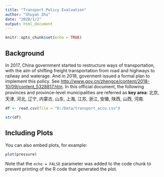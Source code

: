 ```yaml
---
title: "Transport Policy Evaluation"
author: "Shuyan Zhu"
date: "2020/1/2"
output: html_document
---
```


```r
knitr::opts_chunk$set(echo = TRUE)
```

## Background

In 2017, China government started to restructure ways of transportation, with the aim of shifting freight transportation from road and highways to railway and waterage. And in 2018, goverment issued a formal plan to implement this policy. See <http://www.gov.cn/zhengce/content/2018-10/09/content_5328817.htm>. In this official document, the following provinces and province-level municipalities are referred as **key area**: 北京, 天津, 河北, 辽宁, 内蒙古, 山东, 上海, 江苏, 浙江, 安徽, 陕西, 山西, 河南.

```r
df <- read.csv(file = "D:/Data/transport_accu.csv")
```

```r
str(df)
```

## Including Plots

You can also embed plots, for example:

```r
plot(pressure)
```

Note that the `echo = FALSE` parameter was added to the code chunk to prevent printing of the R code that generated the plot.
